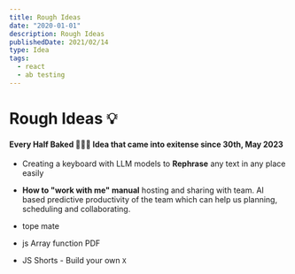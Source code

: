 ```yaml
---
title: Rough Ideas
date: "2020-01-01"
description: Rough Ideas
publishedDate: 2021/02/14
type: Idea
tags:
  - react
  - ab testing
---
```


# Rough Ideas 💡

#### Every Half Baked 👨🏻‍🍳 Idea that came into exitense since 30th, May 2023

- Creating a keyboard with LLM models to **Rephrase** any text in any place easily

- **How to "work with me" manual** hosting and sharing with team. AI based predictive productivity of the team which can help us planning, scheduling and collaborating.

- tope mate

- js Array function PDF

- JS Shorts - Build your own `X`

